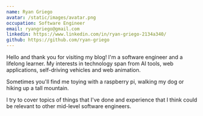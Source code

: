 ```yaml
---
name: Ryan Griego
avatar: /static/images/avatar.png
occupation: Software Engineer
email: ryangriego@gmail.com
linkedin: https://www.linkedin.com/in/ryan-griego-2134a340/
github: https://github.com/ryan-griego
---
```


Hello and thank you for visiting my blog! I'm a software engineer and a lifelong learner. My interests in technology span from AI tools, web applications, self-driving vehicles and web animation.

Sometimes you'll find me toying with a raspberry pi, walking my dog or hiking up a tall mountain.

I try to cover topics of things that I've done and experience that I think could be relevant to other mid-level software engineers.
